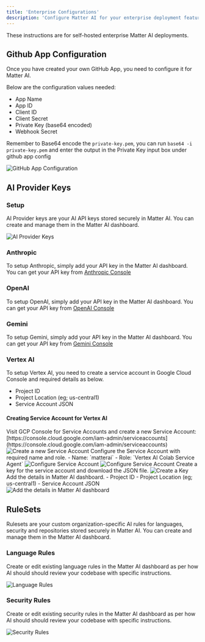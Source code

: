 ```yaml
---
title: 'Enterprise Configurations'
description: 'Configure Matter AI for your enterprise deployment features as per your organization'
---
```


<Note>
These instructions are for self-hosted enterprise Matter AI deployments.
</Note>

## Github App Configuration

Once you have created your own GitHub App, you need to configure it for Matter AI.

Below are the configuration values needed:

- App Name
- App ID
- Client ID
- Client Secret
- Private Key (base64 encoded)
- Webhook Secret

<Warning>Remember to Base64 encode the `private-key.pem`, you can run `base64 -i private-key.pem` and enter the output in the Private Key input box under github app config</Warning>


<Frame>
<img src="/images/enterprise/github-app-config.png" alt="GitHub App Configuration" />
</Frame>

## AI Provider Keys

### Setup

AI Provider keys are your AI API keys stored securely in Matter AI. You can create and manage them in the Matter AI dashboard.

<Frame>
<img src="/images/enterprise/ai-provider-keys.png" alt="AI Provider Keys" />
</Frame>

### Anthropic

To setup Anthropic, simply add your API key in the Matter AI dashboard. You can get your API key from [Anthropic Console](https://console.anthropic.com/settings/keys)

### OpenAI

To setup OpenAI, simply add your API key in the Matter AI dashboard. You can get your API key from [OpenAI Console](https://platform.openai.com/api-keys)

### Gemini

To setup Gemini, simply add your API key in the Matter AI dashboard. You can get your API key from [Gemini Console](https://aistudio.google.com/app/apikey)

### Vertex AI

To setup Vertex AI, you need to create a service account in Google Cloud Console and required details as below.

- Project ID
- Project Location (eg; us-central1)
- Service Account JSON

#### Creating Service Account for Vertex AI

<Steps>

<Step title="Create a new Service Account">
Visit GCP Console for Service Accounts and create a new Service Account: [https://console.cloud.google.com/iam-admin/serviceaccounts](https://console.cloud.google.com/iam-admin/serviceaccounts)
<Frame>
<img
  className="block"
  src="/images/enterprise/vertex-ai-1.png"
  alt="Create a new Service Account"
/>
</Frame>
</Step>
<Step title="Configure the Service Account">
Configure the Service Account with required name and role.
- Name: `matterai`
- Role: `Vertex AI Colab Service Agent`

<Frame>
<img
  className="block"
  src="/images/enterprise/vertex-ai-2.png"
  alt="Configure Service Account"
/>
</Frame>

<Frame>
<img
  className="block"
  src="/images/enterprise/vertex-ai-3.png"
  alt="Configure Service Account"
/>
</Frame>
</Step>

<Step title="Create a Key">
Create a key for the service account and download the JSON file.

<Frame>
<img
  className="block"
  src="/images/enterprise/vertex-ai-4.png"
  alt="Create a Key"
/>
</Frame>
</Step>

<Step title="Add the details in Matter AI dashboard">
Add the details in Matter AI dashboard.
- Project ID
- Project Location (eg; us-central1)
- Service Account JSON

<Frame>
<img
  className="block"
  src="/images/enterprise/vertex-ai-5.png"
  alt="Add the details in Matter AI dashboard"
/>
</Frame>
</Step>
</Steps>


## RuleSets
Rulesets are your custom organization-specific AI rules for languages, security and repositories stored securely in Matter AI. You can create and manage them in the Matter AI dashboard.

### Language Rules
Create or edit existing language rules in the Matter AI dashboard as per how AI should should review your codebase with specific instructions.

<Frame>
<img src="/images/enterprise/language-rules.png" alt="Language Rules" />
</Frame>

### Security Rules
Create or edit existing security rules in the Matter AI dashboard as per how AI should should review your codebase with specific instructions.

<Frame>
<img src="/images/enterprise/security-rules.png" alt="Security Rules" />
</Frame>


